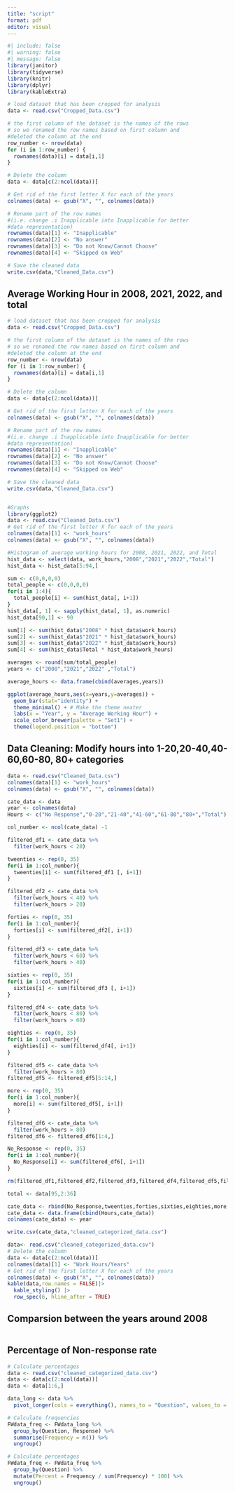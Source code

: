 ---
title: "script"
format: pdf
editor: visual
---

```{r}
#| include: false
#| warning: false
#| message: false
library(janitor)
library(tidyverse)
library(knitr)
library(dplyr)
library(kableExtra)
```

```{r}
# load dataset that has been cropped for analysis
data <- read.csv("Cropped_Data.csv")

# the first column of the dataset is the names of the rows
# so we renamed the row names based on first column and 
#deleted the column at the end
row_number <- nrow(data)
for (i in 1:row_number) {
  rownames(data)[i] = data[i,1]
}

# Delete the column
data <- data[c(2:ncol(data))]

# Get rid of the first letter X for each of the years
colnames(data) <- gsub("X", "", colnames(data))

# Rename part of the row names 
#(i.e. change .i Inapplicable into Inapplicable for better
#data representation) 
rownames(data)[1] <- "Inapplicable"
rownames(data)[2] <- "No answer"
rownames(data)[3] <- "Do not Know/Cannot Choose"
rownames(data)[4] <- "Skipped on Web"

# Save the cleaned data
write.csv(data,"Cleaned_Data.csv")

```

## Average Working Hour in 2008, 2021, 2022, and total

```{r}
# load dataset that has been cropped for analysis
data <- read.csv("Cropped_Data.csv")

# the first column of the dataset is the names of the rows
# so we renamed the row names based on first column and 
#deleted the column at the end
row_number <- nrow(data)
for (i in 1:row_number) {
  rownames(data)[i] = data[i,1]
}

# Delete the column
data <- data[c(2:ncol(data))]

# Get rid of the first letter X for each of the years
colnames(data) <- gsub("X", "", colnames(data))

# Rename part of the row names 
#(i.e. change .i Inapplicable into Inapplicable for better
#data representation) 
rownames(data)[1] <- "Inapplicable"
rownames(data)[2] <- "No answer"
rownames(data)[3] <- "Do not Know/Cannot Choose"
rownames(data)[4] <- "Skipped on Web"

# Save the cleaned data
write.csv(data,"Cleaned_Data.csv")


#Graphs
library(ggplot2)
data <- read.csv("Cleaned_Data.csv")
# Get rid of the first letter X for each of the years
colnames(data)[1] <- "work_hours"
colnames(data) <- gsub("X", "", colnames(data))

#Histogram of average working hours for 2008, 2021, 2022, and Total
hist_data <- select(data, work_hours,"2008","2021","2022","Total")
hist_data <- hist_data[5:94,]

sum <- c(0,0,0,0)
total_people <- c(0,0,0,0)
for(i in 1:4){
  total_people[i] <- sum(hist_data[, i+1])
}
hist_data[, 1] <- sapply(hist_data[, 1], as.numeric)
hist_data[90,1] <- 90

sum[1] <- sum(hist_data$"2008" * hist_data$work_hours)
sum[2] <- sum(hist_data$"2021" * hist_data$work_hours)
sum[3] <- sum(hist_data$"2022" * hist_data$work_hours)
sum[4] <- sum(hist_data$Total * hist_data$work_hours)

averages <- round(sum/total_people) 
years <- c("2008","2021","2022" ,"Total")

average_hours <- data.frame(cbind(averages,years))

ggplot(average_hours,aes(x=years,y=averages)) +
  geom_bar(stat="identity") + 
  theme_minimal() + # Make the theme neater
  labs(x = "Year", y = "Average Working Hour") +
  scale_color_brewer(palette = "Set1") +
  theme(legend.position = "bottom")

```

## Data Cleaning: Modify hours into 1-20,20-40,40-60,60-80, 80+ categories

```{r}
data <- read.csv("Cleaned_Data.csv")
colnames(data)[1] <- "work_hours"
colnames(data) <- gsub("X", "", colnames(data))

cate_data <- data
year <- colnames(data)
Hours <- c("No Response","0-20","21-40","41-60","61-80","80+","Total")

col_number <- ncol(cate_data) -1

filtered_df1 <- cate_data %>%
  filter(work_hours < 20) 

tweenties <- rep(0, 35)
for(i in 1:col_number){
  tweenties[i] <- sum(filtered_df1 [, i+1])
}

filtered_df2 <- cate_data %>%
  filter(work_hours < 40) %>%
  filter(work_hours > 20)

forties <- rep(0, 35)
for(i in 1:col_number){
  forties[i] <- sum(filtered_df2[, i+1])
}

filtered_df3 <- cate_data %>%
  filter(work_hours < 60) %>%
  filter(work_hours > 40)

sixties <- rep(0, 35)
for(i in 1:col_number){
  sixties[i] <- sum(filtered_df3 [, i+1])
}

filtered_df4 <- cate_data %>%
  filter(work_hours < 80) %>%
  filter(work_hours > 60)

eighties <- rep(0, 35)
for(i in 1:col_number){
  eighties[i] <- sum(filtered_df4[, i+1])
}

filtered_df5 <- cate_data %>%
  filter(work_hours > 80) 
filtered_df5 <- filtered_df5[5:14,]

more <- rep(0, 35)
for(i in 1:col_number){
  more[i] <- sum(filtered_df5[, i+1])
}

filtered_df6 <- cate_data %>%
  filter(work_hours > 80) 
filtered_df6 <- filtered_df6[1:4,]

No_Response <- rep(0, 35)
for(i in 1:col_number){
  No_Response[i] <- sum(filtered_df6[, i+1])
}

rm(filtered_df1,filtered_df2,filtered_df3,filtered_df4,filtered_df5,filtered_df6)

total <- data[95,2:36]

cate_data <- rbind(No_Response,tweenties,forties,sixties,eighties,more,total)
cate_data <- data.frame(cbind(Hours,cate_data))
colnames(cate_data) <- year

write.csv(cate_data,"cleaned_categorized_data.csv")

```

```{r}
data<- read.csv("cleaned_categorized_data.csv")
# Delete the column
data <- data[c(2:ncol(data))]
colnames(data)[1] <- "Work Hours/Years"
# Get rid of the first letter X for each of the years
colnames(data) <- gsub("X", "", colnames(data))
kable(data,row.names = FALSE)|>
  kable_styling() |>
  row_spec(6, hline_after = TRUE)

```

## Comparsion between the years around 2008

```{r}


```

## Percentage of Non-response rate

```{r}
# Calculate percentages
data <- read.csv("cleaned_categorized_data.csv")
data <- data[c(2:ncol(data))]
data <- data[1:6,]

data_long <- data %>% 
  pivot_longer(cols = everything(), names_to = "Question", values_to = "Response")

# Calculate frequencies
FWdata_freq <- FWdata_long %>% 
  group_by(Question, Response) %>% 
  summarise(Frequency = n()) %>% 
  ungroup()

# Calculate percentages
FWdata_freq <- FWdata_freq %>% 
  group_by(Question) %>% 
  mutate(Percent = Frequency / sum(Frequency) * 100) %>% 
  ungroup()


```

